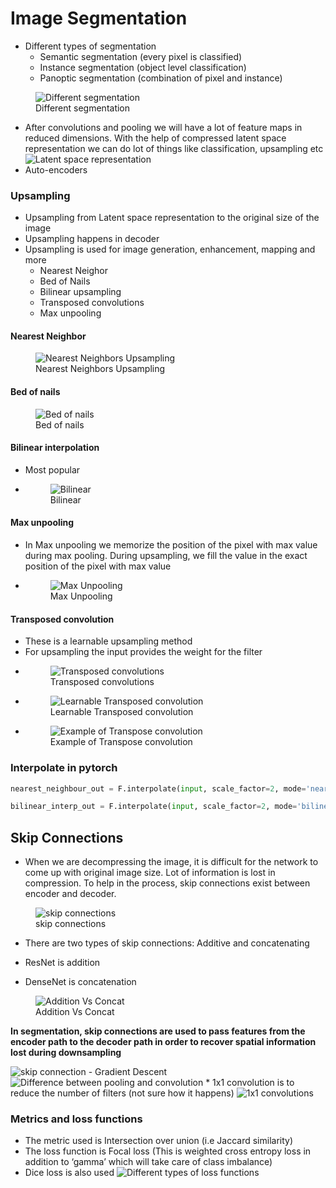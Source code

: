 # Image Segmentation

* Different types of segmentation
    * Semantic segmentation (every pixel is classified)
    * Instance segmentation (object level classification)
    * Panoptic segmentation (combination of pixel and instance)

![Different segmentation](/Images/types_of_segmentation.png)



* After convolutions and pooling we will have a lot of feature maps in reduced dimensions. With the help of compressed latent space representation we can do lot of things like classification, upsampling etc
![Latent space representation](/Images/latent_space.png)
* Auto-encoders 


### Upsampling
* Upsampling from Latent space representation to the original size of the image
* Upsampling happens in decoder
* Upsampling is used for image generation, enhancement, mapping and more
    * Nearest Neighor
    * Bed of Nails
    * Bilinear upsampling
    * Transposed convolutions
    * Max unpooling

#### Nearest Neighbor
![Nearest Neighbors Upsampling](/Images/nn_upsampling.png)


#### Bed of nails
![Bed of nails](/Images/upsample_bn.png)


#### Bilinear interpolation
* Most popular
* ![Bilinear](/Images/bilinear.png)


#### Max unpooling
* In Max unpooling we memorize the position of the pixel with max value during max pooling. During upsampling, we fill the value in the exact position of the pixel with max value
* ![Max Unpooling](/Images/max_unpooling.png)


#### Transposed convolution
* These is a learnable upsampling method
* For upsampling the input provides the weight for the filter
* ![Transposed convolutions](/Images/transposed_convol.png)
* ![Learnable Transposed convolution](/Images/transpose_convolution.png)
* ![Example of Transpose convolution](/Images/transpose_conv.png)


### Interpolate in pytorch

```python
nearest_neighbour_out = F.interpolate(input, scale_factor=2, mode='nearest')

bilinear_interp_out = F.interpolate(input, scale_factor=2, mode='bilinear', align_corners=False)
```


## Skip Connections
* When we are decompressing the image, it is difficult for the network to come up with original image size. Lot of information is lost in compression. To help in the process, skip connections exist between encoder and decoder.

![skip connections](/Images/skip_connections.png)

* There are two types of skip connections: Additive and concatenating

* ResNet is addition
* DenseNet is concatenation

![Addition Vs Concat](/Images/skip_two.png)

**In segmentation, skip connections are used to pass features from the encoder path to the decoder path in order to recover spatial information lost during downsampling**

![skip connection - Gradient Descent](/Images/skip_connections.png.png)
![Difference between pooling and convolution](/Images/pooling_vs_conv.png)
* 1x1 convolution is to reduce the number of filters (not sure how it happens)
![1x1 convolutions](/Images/1x1_conv.png)


### Metrics and loss functions
* The metric used is Intersection over union (i.e Jaccard similarity)
* The loss function is Focal loss (This is weighted cross entropy loss in addition to 'gamma' which will take care of class imbalance)
* Dice loss is also used
![Different types of loss functions](/Images/nn_losses.png)

